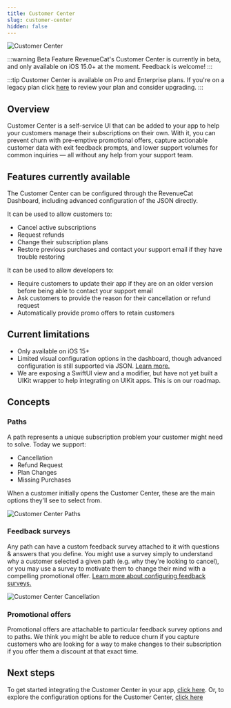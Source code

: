 ```yaml
---
title: Customer Center
slug: customer-center
hidden: false
---
```


![Customer Center](/images/customer-center.jpeg)

:::warning Beta Feature
RevenueCat's Customer Center is currently in beta, and only available on iOS 15.0+ at the moment. Feedback is welcome!
:::

:::tip
Customer Center is available on Pro and Enterprise plans. If you're on a legacy plan click [here](https://app.revenuecat.com/settings/billing) to review your plan and consider upgrading.
:::

## Overview

Customer Center is a self-service UI that can be added to your app to help your customers manage their subscriptions on their own. With it, you can prevent churn with pre-emptive promotional offers, capture actionable customer data with exit feedback prompts, and lower support volumes for common inquiries — all without any help from your support team.

## Features currently available

The Customer Center can be configured through the RevenueCat Dashboard, including advanced configuration of the JSON directly.

It can be used to allow customers to:

- Cancel active subscriptions
- Request refunds
- Change their subscription plans
- Restore previous purchases and contact your support email if they have trouble restoring

It can be used to allow developers to:

- Require customers to update their app if they are on an older version before being able to contact your support email
- Ask customers to provide the reason for their cancellation or refund request
- Automatically provide promo offers to retain customers

## Current limitations

- Only available on iOS 15+
- Limited visual configuration options in the dashboard, though advanced configuration is still supported via JSON. [Learn more.](https://www.revenuecat.com/docs/tools/customer-center-configuration#advanced-configuration)
- We are exposing a SwiftUI view and a modifier, but have not yet built a UIKit wrapper to help integrating on UIKit apps. This is on our roadmap.

## Concepts

### Paths

A path represents a unique subscription problem your customer might need to solve. Today we support:

- Cancellation
- Refund Request
- Plan Changes
- Missing Purchases

When a customer initially opens the Customer Center, these are the main options they'll see to select from.

![Customer Center Paths](/images/customer-center-paths.jpeg)

### Feedback surveys

Any path can have a custom feedback survey attached to it with questions & answers that you define. You might use a survey simply to understand why a customer selected a given path (e.g. why they're looking to cancel), or you may use a survey to motivate them to change their mind with a compelling promotional offer. [Learn more about configuring feedback surveys.](https://www.revenuecat.com/docs/tools/customer-center-configuration)

![Customer Center Cancellation](/images/customer-center-cancel-subscription.jpeg)

### Promotional offers

Promotional offers are attachable to particular feedback survey options and to paths. We think you might be able to reduce churn if you capture customers who are looking for a way to make changes to their subscription if you offer them a discount at that exact time.

## Next steps

To get started integrating the Customer Center in your app, [click here](https://www.revenuecat.com/docs/tools/customer-center-integration). Or, to explore the configuration options for the Customer Center, [click here](https://www.revenuecat.com/docs/tools/customer-center-configuration)
